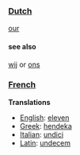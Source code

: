 ===[[Dutch]]===
[[our]]
====see also====
[[wij]] or [[ons]]

===[[French]]===

'''Translations'''

*[[English]]: [[eleven]]
*[[Greek]]: [[hendeka]]
*[[Italian]]: [[undici]]
*[[Latin]]: [[undecem]]